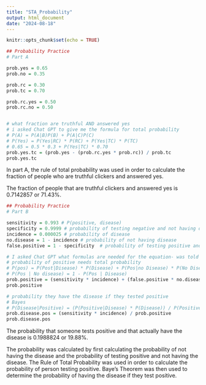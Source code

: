 ```yaml
---
title: "STA_Probability"
output: html_document
date: "2024-08-18"
---
```


```r
knitr::opts_chunk$set(echo = TRUE)
```


```r
## Probability Practice 
# Part A

prob.yes = 0.65
prob.no = 0.35

prob.rc = 0.30
prob.tc = 0.70 

prob.rc.yes = 0.50 
prob.rc.no = 0.50 


# what fraction are truthful AND answered yes 
# i asked Chat GPT to give me the formula for total probability 
# P(A) = P(A|B)P(B) + P(A|C)P(C)
# P(Yes) = P(Yes|RC) * P(RC) + P(Yes|TC) * P(TC)
# 0.65 = 0.5 * 0.3 + P(Yes|TC) * 0.70 
prob.yes.tc = (prob.yes - (prob.rc.yes * prob.rc)) / prob.tc
prob.yes.tc

```
In part A, the rule of total probability was used in order to calculate the fraction of people who are truthful clickers and answered yes. 

The fraction of people that are truthful clickers and answered yes is 0.7142857 or 71.43%.


```r
## Probability Practice 
# Part B 

sensitivity = 0.993 # P(positive, disease) 
specificity = 0.9999 # probability of testing negative and not having disease
incidence = 0.000025 # probability of disease
no.disease = 1 - incidence # probability of not having disease
false.positive = 1 - specificity  # probability of testing positive and not having the disease 

# I asked Chat GPT what formulas are needed for the equation- was told to use rule of total probability followed by Bayes Theorem 
# probability of positive needs total probability 
# P(pos) = P(Post|Disease) * P(Disease) + P(Pos|no Disease) * P(No Disease) 
# P(Pos | No disease) = 1 - P(Pos | Disease)
prob.positive = (sensitivity * incidence) + (false.positive * no.disease)
prob.positive

# probability they have the disease if they tested positive 
# Bayes 
# P(Disease|Positive) = (P(Positive|Disease) * P(Disease)) / P(Positive) 
prob.disease.pos = (sensitivity * incidence) / prob.positive
prob.disease.pos

```
The probability that someone tests positive and that actually have the disease is 0.1988824 or 19.88%. 

The probability was calculated by first calculating the probability of not having the disease and the probability of testing positive and not having the disease. The Rule of Total Probability was used in order to calculate the probability of person testing positive. Baye's Theorem was then used to determine the probability of having the disease if they test positive. 
